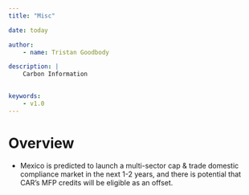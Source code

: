 ```yaml
---
title: "Misc"

date: today

author:
    - name: Tristan Goodbody

description: |
    Carbon Information

    
keywords:
    - v1.0
---
```


# Overview

* Mexico is predicted to launch a multi-sector cap & trade domestic compliance market in
the next 1-2 years, and there is potential that CAR’s MFP credits will be eligible as an offset.